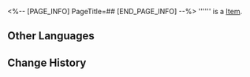 <%-- [PAGE_INFO]
PageTitle=##
[END_PAGE_INFO] --%>
{{Item Infobox
|title       = 
|id          = 250573
|image       = Item .png
|type        = 
|invCategory = 
|rarity      = 3
|effect      = 
|description = 
}}
'''''' is a [[Item]].

==Other Languages==
{{Other Languages
|en   = 
|zhs  = 
|zht  = 
|ja   = 
|ko   = 
|es   = 
|fr   = 
|ru   = 
|th   = 
|vi   = 
|de   = 
|id   = 
|pt   = 
}}

==Change History==
{{Change History|2.0}}